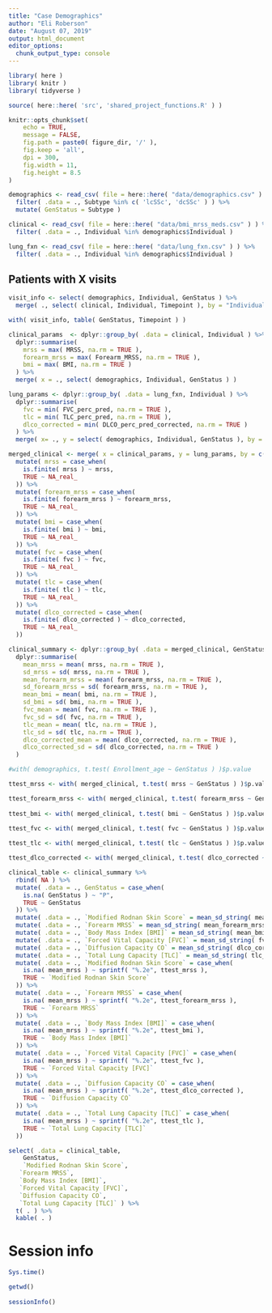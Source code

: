 ```yaml
---
title: "Case Demographics"
author: "Eli Roberson"
date: "August 07, 2019"
output: html_document
editor_options: 
  chunk_output_type: console
---
```


```r
library( here )
library( knitr )
library( tidyverse )
```

```r
source( here::here( 'src', 'shared_project_functions.R' ) )
```

```r
knitr::opts_chunk$set(
	echo = TRUE,
	message = FALSE,
	fig.path = paste0( figure_dir, '/' ),
	fig.keep = 'all',
	dpi = 300,
	fig.width = 11,
	fig.height = 8.5
)
```

```r
demographics <- read_csv( file = here::here( "data/demographics.csv" ) ) %>%
  filter( .data = ., Subtype %in% c( 'lcSSc', 'dcSSc' ) ) %>%
  mutate( GenStatus = Subtype )

clinical <- read_csv( file = here::here( "data/bmi_mrss_meds.csv" ) ) %>%
  filter( .data = ., Individual %in% demographics$Individual )

lung_fxn <- read_csv( file = here::here( "data/lung_fxn.csv" ) ) %>%
  filter( .data = ., Individual %in% demographics$Individual )
```

## Patients with X visits
```r
visit_info <- select( demographics, Individual, GenStatus ) %>%
  merge( ., select( clinical, Individual, Timepoint ), by = "Individual" )

with( visit_info, table( GenStatus, Timepoint ) )
```

```r
clinical_params  <- dplyr::group_by( .data = clinical, Individual ) %>%
  dplyr::summarise(
    mrss = max( MRSS, na.rm = TRUE ),
    forearm_mrss = max( Forearm_MRSS, na.rm = TRUE ),
    bmi = max( BMI, na.rm = TRUE )
  ) %>%
  merge( x = ., select( demographics, Individual, GenStatus ) )

lung_params <- dplyr::group_by( .data = lung_fxn, Individual ) %>%
  dplyr::summarise(
    fvc = min( FVC_perc_pred, na.rm = TRUE ),
    tlc = min( TLC_perc_pred, na.rm = TRUE ),
    dlco_corrected = min( DLCO_perc_pred_corrected, na.rm = TRUE )
  ) %>%
  merge( x= ., y = select( demographics, Individual, GenStatus ), by = "Individual" )

merged_clinical <- merge( x = clinical_params, y = lung_params, by = c( "Individual", "GenStatus" ) ) %>%
  mutate( mrss = case_when(
    is.finite( mrss ) ~ mrss,
    TRUE ~ NA_real_
  )) %>%
  mutate( forearm_mrss = case_when(
    is.finite( forearm_mrss ) ~ forearm_mrss,
    TRUE ~ NA_real_
  )) %>%
  mutate( bmi = case_when(
    is.finite( bmi ) ~ bmi,
    TRUE ~ NA_real_
  )) %>%
  mutate( fvc = case_when(
    is.finite( fvc ) ~ fvc,
    TRUE ~ NA_real_
  )) %>%
  mutate( tlc = case_when(
    is.finite( tlc ) ~ tlc,
    TRUE ~ NA_real_
  )) %>%
  mutate( dlco_corrected = case_when(
    is.finite( dlco_corrected ) ~ dlco_corrected,
    TRUE ~ NA_real_
  ))
```

```r
clinical_summary <- dplyr::group_by( .data = merged_clinical, GenStatus ) %>%
  dplyr::summarise(
    mean_mrss = mean( mrss, na.rm = TRUE ),
    sd_mrss = sd( mrss, na.rm = TRUE ),
    mean_forearm_mrss = mean( forearm_mrss, na.rm = TRUE ),
    sd_forearm_mrss = sd( forearm_mrss, na.rm = TRUE ),
    mean_bmi = mean( bmi, na.rm = TRUE ),
    sd_bmi = sd( bmi, na.rm = TRUE ),
    fvc_mean = mean( fvc, na.rm = TRUE ),
    fvc_sd = sd( fvc, na.rm = TRUE ),
    tlc_mean = mean( tlc, na.rm = TRUE ),
    tlc_sd = sd( tlc, na.rm = TRUE ),
    dlco_corrected_mean = mean( dlco_corrected, na.rm = TRUE ),
    dlco_corrected_sd = sd( dlco_corrected, na.rm = TRUE )
  )

#with( demographics, t.test( Enrollment_age ~ GenStatus ) )$p.value

ttest_mrss <- with( merged_clinical, t.test( mrss ~ GenStatus ) )$p.value

ttest_forearm_mrss <- with( merged_clinical, t.test( forearm_mrss ~ GenStatus ) )$p.value
  
ttest_bmi <- with( merged_clinical, t.test( bmi ~ GenStatus ) )$p.value

ttest_fvc <- with( merged_clinical, t.test( fvc ~ GenStatus ) )$p.value
  
ttest_tlc <- with( merged_clinical, t.test( tlc ~ GenStatus ) )$p.value

ttest_dlco_corrected <- with( merged_clinical, t.test( dlco_corrected ~ GenStatus ) )$p.value
```

```r
clinical_table <- clinical_summary %>%
  rbind( NA ) %>%
  mutate( .data = ., GenStatus = case_when(
    is.na( GenStatus ) ~ "P",
    TRUE ~ GenStatus
  )) %>%
  mutate( .data = ., `Modified Rodnan Skin Score` = mean_sd_string( mean_mrss, sd_mrss ) ) %>%
  mutate( .data = ., `Forearm MRSS` = mean_sd_string( mean_forearm_mrss, sd_forearm_mrss ) ) %>%
  mutate( .data = ., `Body Mass Index [BMI]` = mean_sd_string( mean_bmi, sd_bmi ) ) %>%
  mutate( .data = ., `Forced Vital Capacity [FVC]` = mean_sd_string( fvc_mean, fvc_sd ) ) %>%
  mutate( .data = ., `Diffusion Capacity CO` = mean_sd_string( dlco_corrected_mean, dlco_corrected_sd ) ) %>%
  mutate( .data = ., `Total Lung Capacity [TLC]` = mean_sd_string( tlc_mean, tlc_sd ) ) %>%
  mutate( .data = ., `Modified Rodnan Skin Score` = case_when(
    is.na( mean_mrss ) ~ sprintf( "%.2e", ttest_mrss ),
    TRUE ~ `Modified Rodnan Skin Score`
  )) %>%
  mutate( .data = ., `Forearm MRSS` = case_when(
    is.na( mean_mrss ) ~ sprintf( "%.2e", ttest_forearm_mrss ),
    TRUE ~ `Forearm MRSS`
  )) %>%
  mutate( .data = ., `Body Mass Index [BMI]` = case_when(
    is.na( mean_mrss ) ~ sprintf( "%.2e", ttest_bmi ),
    TRUE ~ `Body Mass Index [BMI]`
  )) %>%
  mutate( .data = ., `Forced Vital Capacity [FVC]` = case_when(
    is.na( mean_mrss ) ~ sprintf( "%.2e", ttest_fvc ),
    TRUE ~ `Forced Vital Capacity [FVC]`
  )) %>%
  mutate( .data = ., `Diffusion Capacity CO` = case_when(
    is.na( mean_mrss ) ~ sprintf( "%.2e", ttest_dlco_corrected ),
    TRUE ~ `Diffusion Capacity CO`
  )) %>%
  mutate( .data = ., `Total Lung Capacity [TLC]` = case_when(
    is.na( mean_mrss ) ~ sprintf( "%.2e", ttest_tlc ),
    TRUE ~ `Total Lung Capacity [TLC]`
  ))
```

```r
select( .data = clinical_table,
    GenStatus,
    `Modified Rodnan Skin Score`,
   `Forearm MRSS`,
   `Body Mass Index [BMI]`,
   `Forced Vital Capacity [FVC]`,
   `Diffusion Capacity CO`,
   `Total Lung Capacity [TLC]` ) %>%
  t( . ) %>%
  kable( . )
```

# Session info
```r
Sys.time()

getwd()
  
sessionInfo()
```
